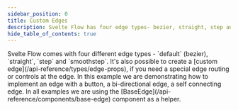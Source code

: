 ```yaml
---
sidebar_position: 0
title: Custom Edges
description: Svelte Flow has four edge types- bezier, straight, step and smoothstep. It’s also possible to create a custom edge, if you need a special edge routing or controls at the edge.
hide_table_of_contents: true
---
```



<ExampleLayout>
Svelte Flow comes with four different edge types - `default` (bezier), `straight`, `step` and `smoothstep`. It's also possible to create a [custom edge](/api-reference/types/edge-props), if you need a special edge routing or controls at the edge. In this example we are demonstrating how to implement an edge with a button, a bi-directional edge, a self connecting edge. In all examples we are using the [BaseEdge](/api-reference/components/base-edge) component as a helper.

<ExampleViewer
  codePath="examples/edges/custom-edges"
/>
</ExampleLayout>

